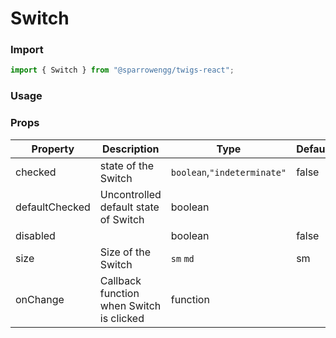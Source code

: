 
# Switch

### Import

```jsx
import { Switch } from "@sparrowengg/twigs-react";
```

### Usage 

<SwitchSnippet />

### Props
| Property       | Description                                | Type                    | Default |
|----------------|--------------------------------------------|-------------------------|---------|
| checked        | state of the Switch                      | `boolean`,`"indeterminate"` | false   |
| defaultChecked | Uncontrolled default state of Switch     | boolean                 |         |
| disabled       |                                            | boolean                 | false   |
| size           | Size of the Switch                       | `sm` `md`                   | sm      |
| onChange       | Callback function when Switch is clicked | function                |         |
